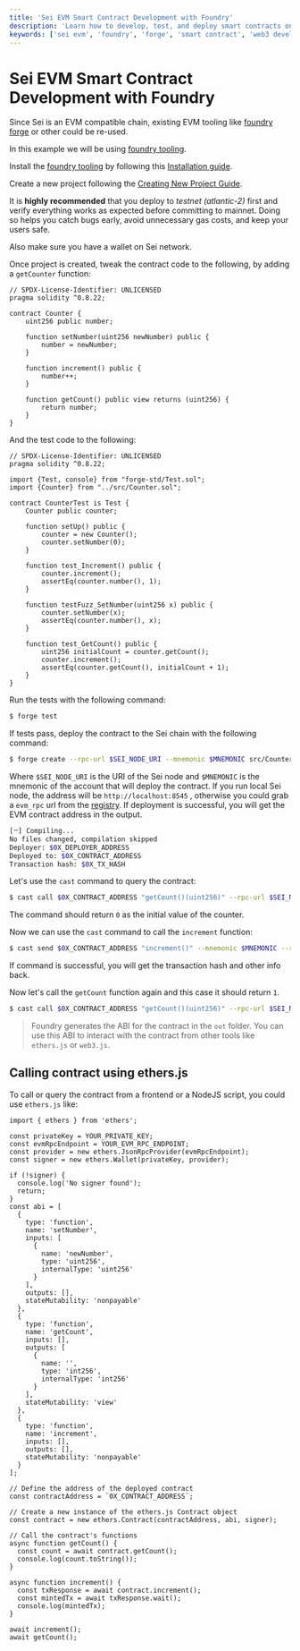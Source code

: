 ```yaml
---
title: 'Sei EVM Smart Contract Development with Foundry'
description: 'Learn how to develop, test, and deploy smart contracts on Sei EVM using Foundry, with step-by-step examples of contract creation, testing, deployment, and interaction using both CLI and ethers.js.'
keywords: ['sei evm', 'foundry', 'forge', 'smart contract', 'web3 development']
---
```



# Sei EVM Smart Contract Development with Foundry

Since Sei is an EVM compatible chain, existing EVM tooling like [foundry forge](https://book.getfoundry.sh/) or other could be re-used.

In this example we will be using [foundry tooling](https://book.getfoundry.sh/).

Install the [foundry tooling](https://book.getfoundry.sh/) by following this [Installation guide](https://book.getfoundry.sh/getting-started/installation.html).

Create a new project following the [Creating New Project Guide](https://book.getfoundry.sh/projects/creating-a-new-project).

<Callout emoji="🚀" title="Deploy to Testnet First">
  It is <strong>highly recommended</strong> that you deploy to <em>testnet (atlantic-2)</em> first and verify everything works as expected before committing to mainnet. Doing so helps you catch bugs early, avoid unnecessary gas costs, and keep your users safe.
</Callout>

Also make sure you have a wallet on Sei network.

Once project is created, tweak the contract code to the following, by adding a `getCounter` function:

```solidity copy
// SPDX-License-Identifier: UNLICENSED
pragma solidity ^0.8.22;

contract Counter {
    uint256 public number;

    function setNumber(uint256 newNumber) public {
        number = newNumber;
    }

    function increment() public {
        number++;
    }

    function getCount() public view returns (uint256) {
        return number;
    }
}

```

And the test code to the following:

```solidity copy
// SPDX-License-Identifier: UNLICENSED
pragma solidity ^0.8.22;

import {Test, console} from "forge-std/Test.sol";
import {Counter} from "../src/Counter.sol";

contract CounterTest is Test {
    Counter public counter;

    function setUp() public {
        counter = new Counter();
        counter.setNumber(0);
    }

    function test_Increment() public {
        counter.increment();
        assertEq(counter.number(), 1);
    }

    function testFuzz_SetNumber(uint256 x) public {
        counter.setNumber(x);
        assertEq(counter.number(), x);
    }

    function test_GetCount() public {
        uint256 initialCount = counter.getCount();
        counter.increment();
        assertEq(counter.getCount(), initialCount + 1);
    }
}
```

Run the tests with the following command:

```bash copy
$ forge test
```

If tests pass, deploy the contract to the Sei chain with the following command:

```bash copy
$ forge create --rpc-url $SEI_NODE_URI --mnemonic $MNEMONIC src/Counter.sol:Counter --broadcast
```

Where `$SEI_NODE_URI` is the URI of the Sei node and `$MNEMONIC` is the mnemonic of the account that will deploy the contract. If you run local Sei node, the address will be `http://localhost:8545` , otherwise you could grab a `evm_rpc` url from the [registry](https://github.com/sei-protocol/chain-registry/blob/main/chains.json). If deployment is successful, you will get the EVM contract address in the output.

```bash copy
[⠒] Compiling...
No files changed, compilation skipped
Deployer: $0X_DEPLOYER_ADDRESS
Deployed to: $0X_CONTRACT_ADDRESS
Transaction hash: $0X_TX_HASH
```

Let's use the `cast` command to query the contract:

```bash copy
$ cast call $0X_CONTRACT_ADDRESS "getCount()(uint256)" --rpc-url $SEI_NODE_URI
```

The command should return `0` as the initial value of the counter.

Now we can use the `cast` command to call the `increment` function:

```bash copy
$ cast send $0X_CONTRACT_ADDRESS "increment()" --mnemonic $MNEMONIC --rpc-url $SEI_NODE_URI
```

If command is successful, you will get the transaction hash and other info back.

Now let's call the `getCount` function again and this case it should return `1`.

```bash copy
$ cast call $0X_CONTRACT_ADDRESS "getCount()(uint256)" --rpc-url $SEI_NODE_URI
```

> Foundry generates the ABI for the contract in the `out` folder. You can use this ABI to interact with the contract from other tools like `ethers.js` or `web3.js`.

## Calling contract using ethers.js

To call or query the contract from a frontend or a NodeJS script, you could use `ethers.js` like:

```tsx copy
import { ethers } from 'ethers';

const privateKey = YOUR_PRIVATE_KEY;
const evmRpcEndpoint = YOUR_EVM_RPC_ENDPOINT;
const provider = new ethers.JsonRpcProvider(evmRpcEndpoint);
const signer = new ethers.Wallet(privateKey, provider);

if (!signer) {
  console.log('No signer found');
  return;
}
const abi = [
  {
    type: 'function',
    name: 'setNumber',
    inputs: [
      {
        name: 'newNumber',
        type: 'uint256',
        internalType: 'uint256'
      }
    ],
    outputs: [],
    stateMutability: 'nonpayable'
  },
  {
    type: 'function',
    name: 'getCount',
    inputs: [],
    outputs: [
      {
        name: '',
        type: 'int256',
        internalType: 'int256'
      }
    ],
    stateMutability: 'view'
  },
  {
    type: 'function',
    name: 'increment',
    inputs: [],
    outputs: [],
    stateMutability: 'nonpayable'
  }
];

// Define the address of the deployed contract
const contractAddress = `0X_CONTRACT_ADDRESS`;

// Create a new instance of the ethers.js Contract object
const contract = new ethers.Contract(contractAddress, abi, signer);

// Call the contract's functions
async function getCount() {
  const count = await contract.getCount();
  console.log(count.toString());
}

async function increment() {
  const txResponse = await contract.increment();
  const mintedTx = await txResponse.wait();
  console.log(mintedTx);
}

await increment();
await getCount();
```
